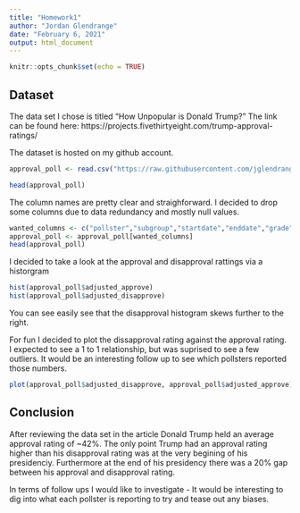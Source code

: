 ```yaml
---
title: "Homework1"
author: "Jordan Glendrange"
date: "February 6, 2021"
output: html_document
---
```


```r
knitr::opts_chunk$set(echo = TRUE)
```

## Dataset

The data set I chose is titled "How Unpopular is Donald Trump?" The link can be found here: https://projects.fivethirtyeight.com/trump-approval-ratings/

The dataset is hosted on my github account.

```r
approval_poll <- read.csv("https://raw.githubusercontent.com/jglendrange/DATA607/main/approval_polllist.csv", TRUE, ",")

head(approval_poll)
```

The column names are pretty clear and straighforward. I decided to drop some columns due to data redundancy and mostly null values.

```r
wanted_columns <- c("pollster","subgroup","startdate","enddate","grade","samplesize","population","adjusted_approve","adjusted_disapprove","poll_id","question_id","createddate")
approval_poll <- approval_poll[wanted_columns]
head(approval_poll)
```

I decided to take a look at the approval and disapproval rattings via a historgram

```r
hist(approval_poll$adjusted_approve)
hist(approval_poll$adjusted_disapprove)

```

You can see easily see that the disapproval histogram skews further to the right.

For fun I decided to plot the dissapproval rating against the approval rating. I expected to see a 1 to 1 relationship, but was suprised to see a few outliers. It would be an interesting follow up to see which pollsters reported those numbers.

```r
plot(approval_poll$adjusted_disapprove, approval_poll$adjusted_approve)

```

## Conclusion

After reviewing the data set in the article Donald Trump held an average approval rating of ~42%. The only point Trump had an approval rating higher than his disapproval rating was at the very begining of his presidenciy. Furthermore at the end of his presidency there was a 20% gap between his approval and disapproval rating.

In terms of follow ups I would like to investigate - It would be interesting to dig into what each pollster is reporting to try and tease out any biases. 